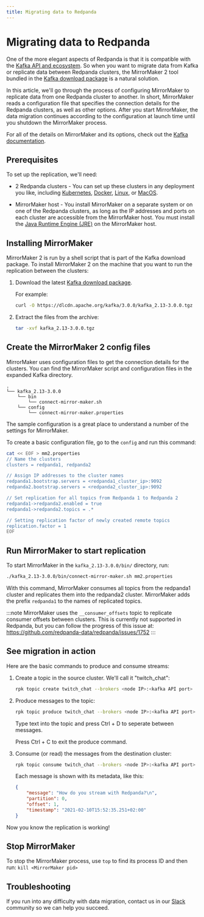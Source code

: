 ```yaml
---
title: Migrating data to Redpanda
---
```


# Migrating data to Redpanda

One of the more elegant aspects of Redpanda is that it is compatible with the [Kafka API and ecosystem](/docs/reference/faq).
So when you want to migrate data from Kafka or replicate data between Redpanda clusters,
the MirrorMaker 2 tool bundled in the [Kafka download package](https://kafka.apache.org/downloads) is a natural solution.

In this article, we'll go through the process of configuring MirrorMaker to replicate data from one Redpanda cluster to another.
In short, MirrorMaker reads a configuration file that specifies the connection details for the Redpanda clusters, as well as other options.
After you start MirrorMaker, the data migration continues according to the configuration at launch time until you shutdown the MirrorMaker process.

For all of the details on MirrorMaker and its options, check out the [Kafka documentation](https://kafka.apache.org/documentation/#georeplication).

## Prerequisites

To set up the replication, we'll need:

- 2 Redpanda clusters - You can set up these clusters in any deployment you like, including [Kubernetes](/docs/quickstart/kubernetes-qs-cloud/), [Docker](/docs/quickstart/quick-start-docker), [Linux](/docs/quickstart/quick-start-linux), or [MacOS](/docs/quickstart/quick-start-macos).

- MirrorMaker host - You install MirrorMaker on a separate system or on one of the Redpanda clusters, as long as the IP addresses and ports on each cluster are accessible from the MirrorMaker host.
You must install the [Java Runtime Engine (JRE)](https://docs.oracle.com/javase/10/install/toc.htm) on the MirrorMaker host.

## Installing MirrorMaker

MirrorMaker 2 is run by a shell script that is part of the Kafka download package.
To install MirrorMaker 2 on the machine that you want to run the replication between the clusters:

1. Download the latest [Kafka download package](https://kafka.apache.org/downloads).

    For example:

    ```bash
    curl -O https://dlcdn.apache.org/kafka/3.0.0/kafka_2.13-3.0.0.tgz
    ```

2. Extract the files from the archive:

    ```bash
    tar -xvf kafka_2.13-3.0.0.tgz
    ```

## Create the MirrorMaker 2 config files

MirrorMaker uses configuration files to get the connection details for the clusters.
You can find the MirrorMaker script and configuration files in the expanded Kafka directory.

```
.
└── kafka_2.13-3.0.0
    └── bin
        └── connect-mirror-maker.sh
    └── config
        └── connect-mirror-maker.properties
```

The sample configuration is a great place to understand a number of the settings for MirrorMaker.

To create a basic configuration file, go to the `config` and run this command:

```bash
cat << EOF > mm2.properties
// Name the clusters
clusters = redpanda1, redpanda2

// Assign IP addresses to the cluster names
redpanda1.bootstrap.servers = <redpanda1_cluster_ip>:9092
redpanda2.bootstrap.servers = <redpanda2_cluster_ip>:9092

// Set replication for all topics from Redpanda 1 to Redpanda 2
redpanda1->redpanda2.enabled = true
redpanda1->redpanda2.topics = .*

// Setting replication factor of newly created remote topics
replication.factor = 1
EOF
```

## Run MirrorMaker to start replication

To start MirrorMaker in the `kafka_2.13-3.0.0/bin/` directory, run:

```bash
./kafka_2.13-3.0.0/bin/connect-mirror-maker.sh mm2.properties
```

With this command, MirrorMaker consumes all topics from the redpanda1 cluster and replicates them into the redpanda2 cluster.
MirrorMaker adds the prefix `redpanda1` to the names of replicated topics.

:::note
MirrorMaker uses the `__consumer_offsets` topic to replicate consumer offsets between clusters. This is currently not supported in Redpanda, but you can follow the progress of this issue at: https://github.com/redpanda-data/redpanda/issues/1752
:::

## See migration in action

Here are the basic commands to produce and consume streams:

1. Create a topic in the source cluster. We'll call it "twitch_chat":

    ```bash
    rpk topic create twitch_chat --brokers <node IP>:<kafka API port>
    ```

1. Produce messages to the topic:

    ```bash
    rpk topic produce twitch_chat --brokers <node IP>:<kafka API port>
    ```

    Type text into the topic and press Ctrl + D to seperate between messages.

    Press Ctrl + C to exit the produce command.

1. Consume (or read) the messages from the destination cluster:

    ```bash
    rpk topic consume twitch_chat --brokers <node IP>:<kafka API port>
    ```
    
    Each message is shown with its metadata, like this:
    
    ```json
    {
        "message": "How do you stream with Redpanda?\n",
        "partition": 0,
        "offset": 1,
        "timestamp": "2021-02-10T15:52:35.251+02:00"
    }
    ```

Now you know the replication is working!

## Stop MirrorMaker

To stop the MirrorMaker process, use `top` to find its process ID and then run: `kill <MirrorMaker pid>`

## Troubleshooting

If you run into any difficulty with data migration, contact us in our [Slack](https://vectorized.io/slack) community so we can help you succeed.
